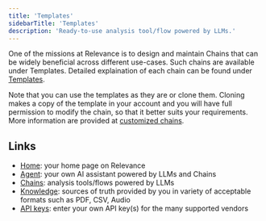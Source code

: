 ```yaml
---
title: 'Templates'
sidebarTitle: 'Templates'
description: 'Ready-to-use analysis tool/flow powered by LLMs.'
---
```


One of the missions at Relevance is to design and maintain Chains that can be widely beneficial
across different use-cases.
Such chains are available under Templates.
Detailed explaination of each chain can be found under [Templates](/templates/templates).

Note that you can use the templates as they are or clone them. 
Cloning makes a copy of the template in your account and you will have full permission to modify the
chain, so that it better suits your requirements. More information are provided at [customized chains](/custom-chains/create-a-chain).


## Links
* [Home](/get-started/key-concepts/home): your home page on Relevance
* [Agent](/get-started/key-concepts/agent): your own AI assistant powered by LLMs and Chains
* [Chains](/get-started/key-concepts/chains): analysis tools/flows powered by LLMs
* [Knowledge](/get-started/key-concepts/knowledge): sources of truth provided by you in variety of acceptable formats such as PDF, CSV, Audio
* [API keys](/get-started/key-concepts/api-keys): enter your own API key(s) for the many supported vendors 